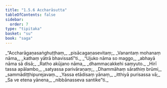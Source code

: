 ```yaml
---
title: "1.5.6 Accharāsutta"
tableOfContents: false
sidebar:
  order: 7
type: "tipitaka"
basket: "su"
book: "saga"
---
```



<DynamicBreadcrumb />

<Division number="46" book="saga">

<Paragraph number="251" type="verses" book="saga">
_“Accharāgaṇasaṅghuṭṭhaṃ,_  
_pisācagaṇasevitaṃ;_  
_Vanantaṃ mohanaṃ nāma,_  
_kathaṃ yātrā bhavissatī”ti._  

</Paragraph>

<Paragraph number="252" type="verses" book="saga">
_“Ujuko nāma so maggo,_  
_abhayā nāma sā disā;_  
_Ratho akūjano nāma,_  
_dhammacakkehi saṃyuto._  

</Paragraph>

<Paragraph number="253" type="verses" book="saga">
_Hirī tassa apālambo,_  
_satyassa parivāraṇaṃ;_  
_Dhammāhaṃ sārathiṃ brūmi,_  
_sammādiṭṭhipurejavaṃ._  

</Paragraph>

<Paragraph number="254" type="verses" book="saga">
_Yassa etādisaṃ yānaṃ,_  
_itthiyā purisassa vā;_  
_Sa ve etena yānena,_  
_nibbānasseva santike”ti._
</Paragraph>
</Division>